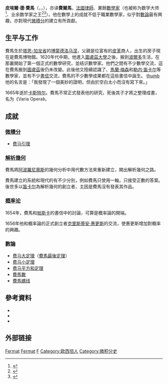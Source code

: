 {{NoteTA|G1=Math}}
{{Expand|time=2009-07-26}}
{{Refimprove|time=2017-11-25T07:05:36+00:00}}

{{Infobox scientist
| name              = 皮埃爾·德·費馬<br>Pierre de Fermat
| image             = Pierre de Fermat.jpg
| caption           = 
| birth_date        = 1607年10月31日至12月6日之间
| birth_place       = [[法蘭西王國|法蘭西王國]][[博蒙德洛马涅|博蒙德洛马涅]]
| death_date        = {{death date|1665|01|12}}（57岁）
| death_place       = [[法蘭西王國|法蘭西王國]][[卡斯特尔|卡斯特尔]]
| education         = [[奥尔良大学|奥尔良大学]]（法学学士，1626）
| field             = [[数学|数学]]和[[法律|法律]]
| influences        = [[弗朗索瓦·韦达|弗朗索瓦·韦达]]，[[吉罗拉莫·卡尔达诺|吉罗拉莫·卡尔达诺]]，[[丢番图|丢番图]]
| known_for         = 对[[数论|数论]]，[[解析几何|解析几何]]，[[概率论|概率论]]有所貢獻<br />[[笛卡儿叶形线|笛卡儿叶形线]]<br />[[費馬原理|費馬原理]]<br />[[费马小定理|费马小定理]]<br />[[费马大定理|费马大定理]]等
}}
'''皮埃爾·德·費馬'''（{{lang-fr|Pierre de Fermat}}，{{bd|1601年|3=1665年|4=1月12日|catIdx=Fermat}}，{{IPA-fr|pjɛːʀ də fɛʀma}}），亦译'''費爾馬'''，[[法國|法國]][[律師|律師]]、業餘[[數學家|數學家]]（也被称为数学大师<ref>{{Cite web |url=http://tech.sina.com.cn/d/2011-10-13/15386174394.shtml |title=数学珍宝梅森素数：迄今人类仅发现47个 |publisher=新浪网 |accessdate=2017-11-25 |archivedate=2017-12-01 |archiveurl=https://web.archive.org/web/20171201034750/http://tech.sina.com.cn/d/2011-10-13/15386174394.shtml |deadurl=no }}</ref>、业余数学家之王<ref>{{Cite web |url=http://songshuhui.net/archives/93539 |title=科学松鼠会 » 概率：了解不确定性 |accessdate=2017-11-25 |archiveurl=https://web.archive.org/web/20171130035550/http://songshuhui.net/archives/93539 |archivedate=2017-11-30 }}</ref><ref>{{cite book |author1=舒天音 |title=魔幻的数学王国 |url=https://books.google.com/books?id=MveZDQAAQBAJ&lpg=PT49&dq=费马+业余数学家&pg=PT49&redir_esc=y#v=onepage&q=业余数学家&f=false |accessdate=2017-11-25 |isbn=9787501993130 |archive-date=2021-07-27 |archive-url=https://web.archive.org/web/20210727144006/https://books.google.com/books?id=MveZDQAAQBAJ&lpg=PT49&dq=%E8%B4%B9%E9%A9%AC+%E4%B8%9A%E4%BD%99%E6%95%B0%E5%AD%A6%E5%AE%B6&pg=PT49&redir_esc=y#v=onepage&q=业余数学家&f=false |dead-url=no }}</ref>）。他在數學上的成就不低于職業數學家，似乎對[[數論|數論]]最有興趣，亦對現代[[微積分|微積分]]的建立有所貢獻。

==生平与工作==
費馬生於[[塔恩-加龙省|塔恩-加龙省]]的[[博蒙德洛马涅|博蒙德洛马涅]]，父親是位富有的[[皮革|皮革]]商人，出生的房子現在是費馬博物館。1620年代中期，他進入[[圖盧茲大學|圖盧茲大學]]之後，搬到[[波爾多|波爾多]]生活，在那裏開始了第一個正式的數學研究，並结识數學家{{le|让·博格朗|Jean Beaugrand}}。他們之間有不少數學交流，這在費馬搬到[[圖盧茲|圖盧茲]]後仍未改變。此後他又陸續認識了{{le|皮埃爾·德·卡卡維|Pierre de Carcavi}}、[[馬蘭·梅森|馬蘭·梅森]]和[[勒内·笛卡尔|勒内·笛卡尔]]等數學家，並有不少[[書信|書信]]交流，費馬的不少數學成果都在這些書信中誕生。
[[file:Beaumont-de-Lomagne_-_Monument_à_Fermat.jpg|thumb]]
他的名言是：「我發現了一個美妙的證明，但由於空白太小而沒有寫下來。」

1665年逝於[[卡斯特尔|卡斯特尔]]。費馬不常正式發表他的研究，死後其子才將之整理成書，名为《Varia Opera》。

==成就==
===[[微積分|微積分]]===
* [[费马引理|费马引理]]

===[[解析幾何|解析幾何]]===
費馬將[[阿波羅尼奧斯|阿波羅尼奧斯]]的幾何分析中用代數方法來重新建立，開出解析幾何之路。

費馬建立的系統和現代的有不少分別，例如費馬只使用一軸，只接受正數的答案。後世多以[[笛卡尔|笛卡尔]]為解析幾何的創立者，主因是費馬沒有發表其作品。

===[[概率论|概率论]]===
1654年，費馬和[[布莱兹·帕斯卡|帕斯卡]]的書信中的討論，可算是概率論的開端。

1656年他和概率論的正式創立者[[克里斯蒂安·惠更斯|克里斯蒂安·惠更斯]]的交流，使惠更斯增加對概率的興趣。

===數論===
* [[费马大定理|费马大定理]]（[[費馬最後定理|費馬最後定理]]）
* [[费马小定理|费马小定理]]
* [[费马平方和定理|费马平方和定理]]
* [[費馬數|費馬數]]
* [[費馬螺线|費馬螺线]]

==參考資料==
{{reflist}}
* {{cite web |url=http://www-gap.dcs.st-and.ac.uk/~history/Mathematicians/Fermat.html |title=Pierre de Fermat |publisher=Turnbull Server |archiveurl=https://web.archive.org/web/20041106091905/http://www-gap.dcs.st-and.ac.uk/~history/Mathematicians/Fermat.html |archivedate=2004-11-06 }}
* {{cite web |url=http://library.thinkquest.org/C0110248/geometry/history5.htm |title=Analytic Geometry |publisher=ThinkQuest：Library |archivedate=2005-03-05 |archiveurl=https://web.archive.org/web/20050305165036/http://library.thinkquest.org/C0110248/geometry/history5.htm }}
* {{cite web |url=http://episte.math.ntu.edu.tw/people/p_fermat/ |title=Fermat, Pierre de |publisher=數學知識 |archiveurl=https://web.archive.org/web/20040305062900/http://episte.math.ntu.edu.tw/people/p_fermat/ |archivedate=2004-03-05 |deadurl=no }}

==外部链接==
{{wikiquote|费马}}
{{Commons|Pierre de Fermat}}

{{Authority control}}
[[Category:法国数学家|Fermat]]
[[Category:數論学家|Fermat]]
[[Category:圖盧茲大學校友|F]]
[[Category:欧西坦人|Category:欧西坦人]]
[[Category:微积分史|Category:微积分史]]